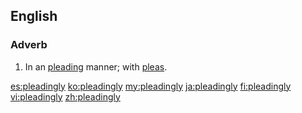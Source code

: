 ==English==

===Adverb===
{{en-adv}}
# In an [[pleading]] manner; with [[pleas]].

[[es:pleadingly]]
[[ko:pleadingly]]
[[my:pleadingly]]
[[ja:pleadingly]]
[[fi:pleadingly]]
[[vi:pleadingly]]
[[zh:pleadingly]]
